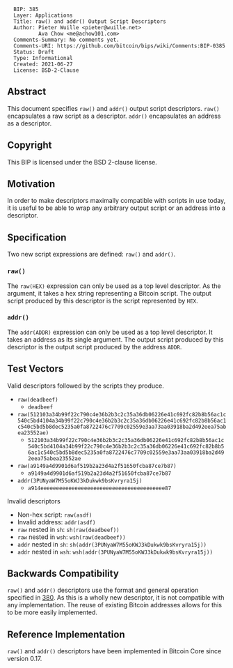 <pre>
  BIP: 385
  Layer: Applications
  Title: raw() and addr() Output Script Descriptors
  Author: Pieter Wuille <pieter@wuille.net>
          Ava Chow <me@achow101.com>
  Comments-Summary: No comments yet.
  Comments-URI: https://github.com/bitcoin/bips/wiki/Comments:BIP-0385
  Status: Draft
  Type: Informational
  Created: 2021-06-27
  License: BSD-2-Clause
</pre>

==Abstract==

This document specifies <tt>raw()</tt> and <tt>addr()</tt> output script descriptors.
<tt>raw()</tt> encapsulates a raw script as a descriptor.
<tt>addr()</tt> encapsulates an address as a descriptor.

==Copyright==

This BIP is licensed under the BSD 2-clause license.

==Motivation==

In order to make descriptors maximally compatible with scripts in use today, it is useful to be able to wrap any arbitrary output script or an address into a descriptor.

==Specification==

Two new script expressions are defined: <tt>raw()</tt> and <tt>addr()</tt>.

===<tt>raw()</tt>===

The <tt>raw(HEX)</tt> expression can only be used as a top level descriptor.
As the argument, it takes a hex string representing a Bitcoin script.
The output script produced by this descriptor is the script represented by <tt>HEX</tt>.

===<tt>addr()</tt>===

The <tt>addr(ADDR)</tt> expression can only be used as a top level descriptor.
It takes an address as its single argument.
The output script produced by this descriptor is the output script produced by the address <tt>ADDR</tt>.

==Test Vectors==

Valid descriptors followed by the scripts they produce.

* <tt>raw(deadbeef)</tt>
** <tt>deadbeef</tt>
* <tt>raw(512103a34b99f22c790c4e36b2b3c2c35a36db06226e41c692fc82b8b56ac1c540c5bd4104a34b99f22c790c4e36b2b3c2c35a36db06226e41c692fc82b8b56ac1c540c5bd5b8dec5235a0fa8722476c7709c02559e3aa73aa03918ba2d492eea75abea23552ae)</tt>
** <tt>512103a34b99f22c790c4e36b2b3c2c35a36db06226e41c692fc82b8b56ac1c540c5bd4104a34b99f22c790c4e36b2b3c2c35a36db06226e41c692fc82b8b56ac1c540c5bd5b8dec5235a0fa8722476c7709c02559e3aa73aa03918ba2d492eea75abea23552ae</tt>
* <tt>raw(a9149a4d9901d6af519b2a23d4a2f51650fcba87ce7b87)</tt>
** <tt>a9149a4d9901d6af519b2a23d4a2f51650fcba87ce7b87</tt>
* <tt>addr(3PUNyaW7M55oKWJ3kDukwk9bsKvryra15j)</tt>
** <tt>a914eeeeeeeeeeeeeeeeeeeeeeeeeeeeeeeeeeeeeeee87</tt>

Invalid descriptors

* Non-hex script: <tt>raw(asdf)</tt>
* Invalid address: <tt>addr(asdf)</tt>
* <tt>raw</tt> nested in <tt>sh</tt>: <tt>sh(raw(deadbeef))</tt>
* <tt>raw</tt> nested in <tt>wsh</tt>: <tt>wsh(raw(deadbeef))</tt>
* <tt>addr</tt> nested in <tt>sh</tt>: <tt>sh(addr(3PUNyaW7M55oKWJ3kDukwk9bsKvryra15j))</tt>
* <tt>addr</tt> nested in <tt>wsh</tt>: <tt>wsh(addr(3PUNyaW7M55oKWJ3kDukwk9bsKvryra15j))</tt>

==Backwards Compatibility==

<tt>raw()</tt> and <tt>addr()</tt> descriptors use the format and general operation specified in [[bip-0380.mediawiki|380]].
As this is a wholly new descriptor, it is not compatible with any implementation.
The reuse of existing Bitcoin addresses allows for this to be more easily implemented.

==Reference Implementation==

<tt>raw()</tt> and <tt>addr()</tt> descriptors have been implemented in Bitcoin Core since version 0.17.
